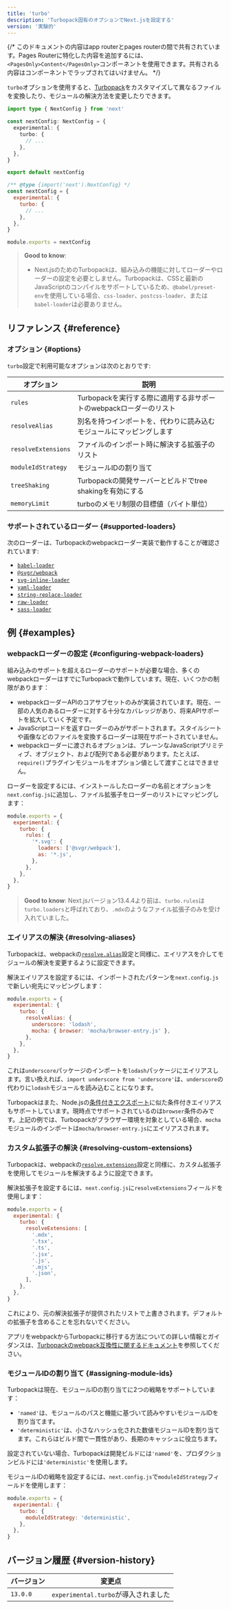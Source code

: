 ```yaml
---
title: 'turbo'
description: 'Turbopack固有のオプションでNext.jsを設定する'
version: '実験的'
---
```


{/* このドキュメントの内容はapp routerとpages routerの間で共有されています。Pages Routerに特化した内容を追加するには、`<PagesOnly>Content</PagesOnly>`コンポーネントを使用できます。共有される内容はコンポーネントでラップされてはいけません。 */}

`turbo`オプションを使用すると、[Turbopack](/docs/app/api-reference/turbopack)をカスタマイズして異なるファイルを変換したり、モジュールの解決方法を変更したりできます。

<Tabs>
<TabItem value="ts" label="TypeScript">

```ts title="next.config.ts" switcher
import type { NextConfig } from 'next'

const nextConfig: NextConfig = {
  experimental: {
    turbo: {
      // ...
    },
  },
}

export default nextConfig
```

</TabItem>
<TabItem value="js" label="JavaScript">

```js title="next.config.js" switcher
/** @type {import('next').NextConfig} */
const nextConfig = {
  experimental: {
    turbo: {
      // ...
    },
  },
}

module.exports = nextConfig
```

</TabItem>
</Tabs>

> **Good to know**:
>
> - Next.jsのためのTurbopackは、組み込みの機能に対してローダーやローダーの設定を必要としません。Turbopackは、CSSと最新のJavaScriptのコンパイルをサポートしているため、`@babel/preset-env`を使用している場合、`css-loader`、`postcss-loader`、または`babel-loader`は必要ありません。

## リファレンス {#reference}

### オプション {#options}

`turbo`設定で利用可能なオプションは次のとおりです:

| オプション          | 説明                                                                 |
| ------------------- | -------------------------------------------------------------------- |
| `rules`             | Turbopackを実行する際に適用する非サポートのwebpackローダーのリスト   |
| `resolveAlias`      | 別名を持つインポートを、代わりに読み込むモジュールにマッピングします |
| `resolveExtensions` | ファイルのインポート時に解決する拡張子のリスト                       |
| `moduleIdStrategy`  | モジュールIDの割り当て                                               |
| `treeShaking`       | Turbopackの開発サーバーとビルドでtree shakingを有効にする            |
| `memoryLimit`       | turboのメモリ制限の目標値（バイト単位）                              |

### サポートされているローダー {#supported-loaders}

次のローダーは、Turbopackのwebpackローダー実装で動作することが確認されています:

- [`babel-loader`](https://www.npmjs.com/package/babel-loader)
- [`@svgr/webpack`](https://www.npmjs.com/package/@svgr/webpack)
- [`svg-inline-loader`](https://www.npmjs.com/package/svg-inline-loader)
- [`yaml-loader`](https://www.npmjs.com/package/yaml-loader)
- [`string-replace-loader`](https://www.npmjs.com/package/string-replace-loader)
- [`raw-loader`](https://www.npmjs.com/package/raw-loader)
- [`sass-loader`](https://www.npmjs.com/package/sass-loader)

## 例 {#examples}

### webpackローダーの設定 {#configuring-webpack-loaders}

組み込みのサポートを超えるローダーのサポートが必要な場合、多くのwebpackローダーはすでにTurbopackで動作しています。現在、いくつかの制限があります：

- webpackローダーAPIのコアサブセットのみが実装されています。現在、一部の人気のあるローダーに対する十分なカバレッジがあり、将来APIサポートを拡大していく予定です。
- JavaScriptコードを返すローダーのみがサポートされます。スタイルシートや画像などのファイルを変換するローダーは現在サポートされていません。
- webpackローダーに渡されるオプションは、プレーンなJavaScriptプリミティブ、オブジェクト、および配列である必要があります。たとえば、`require()`プラグインモジュールをオプション値として渡すことはできません。

ローダーを設定するには、インストールしたローダーの名前とオプションを`next.config.js`に追加し、ファイル拡張子をローダーのリストにマッピングします：

```js title="next.config.js"
module.exports = {
  experimental: {
    turbo: {
      rules: {
        '*.svg': {
          loaders: ['@svgr/webpack'],
          as: '*.js',
        },
      },
    },
  },
}
```

> **Good to know**: Next.jsバージョン13.4.4より前は、`turbo.rules`は`turbo.loaders`と呼ばれており、`.mdx`のようなファイル拡張子のみを受け入れていました。

### エイリアスの解決 {#resolving-aliases}

Turbopackは、webpackの[`resolve.alias`](https://webpack.js.org/configuration/resolve/#resolvealias)設定と同様に、エイリアスを介してモジュールの解決を変更するように設定できます。

解決エイリアスを設定するには、インポートされたパターンを`next.config.js`で新しい宛先にマッピングします：

```js title="next.config.js"
module.exports = {
  experimental: {
    turbo: {
      resolveAlias: {
        underscore: 'lodash',
        mocha: { browser: 'mocha/browser-entry.js' },
      },
    },
  },
}
```

これは`underscore`パッケージのインポートを`lodash`パッケージにエイリアスします。言い換えれば、`import underscore from 'underscore'`は、`underscore`の代わりに`lodash`モジュールを読み込むことになります。

Turbopackはまた、Node.jsの[条件付きエクスポート](https://nodejs.org/docs/latest-v18.x/api/packages.html#conditional-exports)に似た条件付きエイリアスもサポートしています。現時点でサポートされているのは`browser`条件のみです。上記の例では、Turbopackがブラウザー環境を対象としている場合、`mocha`モジュールのインポートは`mocha/browser-entry.js`にエイリアスされます。

### カスタム拡張子の解決 {#resolving-custom-extensions}

Turbopackは、webpackの[`resolve.extensions`](https://webpack.js.org/configuration/resolve/#resolveextensions)設定と同様に、カスタム拡張子を使用してモジュールを解決するように設定できます。

解決拡張子を設定するには、`next.config.js`に`resolveExtensions`フィールドを使用します：

```js title="next.config.js"
module.exports = {
  experimental: {
    turbo: {
      resolveExtensions: [
        '.mdx',
        '.tsx',
        '.ts',
        '.jsx',
        '.js',
        '.mjs',
        '.json',
      ],
    },
  },
}
```

これにより、元の解決拡張子が提供されたリストで上書きされます。デフォルトの拡張子を含めることを忘れないでください。

アプリをwebpackからTurbopackに移行する方法についての詳しい情報とガイダンスは、[Turbopackのwebpack互換性に関するドキュメント](https://turbo.build/pack/docs/migrating-from-webpack)を参照してください。

### モジュールIDの割り当て {#assigning-module-ids}

Turbopackは現在、モジュールIDの割り当てに2つの戦略をサポートしています：

- `'named'`は、モジュールのパスと機能に基づいて読みやすいモジュールIDを割り当てます。
- `'deterministic'`は、小さなハッシュ化された数値モジュールIDを割り当てます。これらはビルド間で一貫性があり、長期のキャッシュに役立ちます。

設定されていない場合、Turbopackは開発ビルドには`'named'`を、プロダクションビルドには`'deterministic'`を使用します。

モジュールIDの戦略を設定するには、`next.config.js`で`moduleIdStrategy`フィールドを使用します：

```js title="next.config.js"
module.exports = {
  experimental: {
    turbo: {
      moduleIdStrategy: 'deterministic',
    },
  },
}
```

## バージョン履歴 {#version-history}

| バージョン | 変更点                               |
| ---------- | ------------------------------------ |
| `13.0.0`   | `experimental.turbo`が導入されました |
